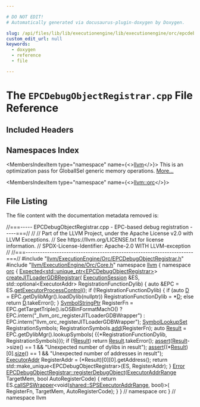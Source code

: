 ```yaml
---

# DO NOT EDIT!
# Automatically generated via docusaurus-plugin-doxygen by Doxygen.

slug: /api/files/lib/lib/executionengine/lib/executionengine/orc/epcdebugobjectregistrar-cpp
custom_edit_url: null
keywords:
  - doxygen
  - reference
  - file

---
```





# The `EPCDebugObjectRegistrar.cpp` File Reference

<DoxygenPage pluginConfig={pluginConfig}>



## Included Headers

<IncludesList>
<IncludesListItem
  filePath="llvm/ExecutionEngine/Orc/EPCDebugObjectRegistrar.h"
  permalink="/docs/api/files/include/include/llvm/include/llvm/executionengine/include/llvm/executionengine/orc/epcdebugobjectregistrar-h"
  isLocal="true" />
<IncludesListItem
  filePath="llvm/ExecutionEngine/Orc/Core.h"
  permalink="/docs/api/files/include/include/llvm/include/llvm/executionengine/include/llvm/executionengine/orc/core-h"
  isLocal="true" />
</IncludesList>

## Namespaces Index

<MembersIndex>

<MembersIndexItem
  type="namespace"
  name={<><a href="/docs/api/namespaces/llvm">llvm</a></>}>
This is an optimization pass for GlobalISel generic memory operations. <a href="/docs/api/namespaces/llvm/#details">More...</a>
</MembersIndexItem>

<MembersIndexItem
  type="namespace"
  name={<><a href="/docs/api/namespaces/llvm/orc">llvm::orc</a></>}>
</MembersIndexItem>

</MembersIndex>


## File Listing

The file content with the documentation metadata removed is:

<ProgramListing>

<Link id="l00001" /><CodeLine lineNumber="1"><Highlight kind="comment">//===----- EPCDebugObjectRegistrar.cpp - EPC-based debug registration -----===//</Highlight><Highlight kind="normal"></Highlight></CodeLine>
<Link id="l00002" /><CodeLine lineNumber="2"><Highlight kind="normal"></Highlight><Highlight kind="comment">//</Highlight><Highlight kind="normal"></Highlight></CodeLine>
<Link id="l00003" /><CodeLine lineNumber="3"><Highlight kind="normal"></Highlight><Highlight kind="comment">// Part of the LLVM Project, under the Apache License v2.0 with LLVM Exceptions.</Highlight><Highlight kind="normal"></Highlight></CodeLine>
<Link id="l00004" /><CodeLine lineNumber="4"><Highlight kind="normal"></Highlight><Highlight kind="comment">// See https://llvm.org/LICENSE.txt for license information.</Highlight><Highlight kind="normal"></Highlight></CodeLine>
<Link id="l00005" /><CodeLine lineNumber="5"><Highlight kind="normal"></Highlight><Highlight kind="comment">// SPDX-License-Identifier: Apache-2.0 WITH LLVM-exception</Highlight><Highlight kind="normal"></Highlight></CodeLine>
<Link id="l00006" /><CodeLine lineNumber="6"><Highlight kind="normal"></Highlight><Highlight kind="comment">//</Highlight><Highlight kind="normal"></Highlight></CodeLine>
<Link id="l00007" /><CodeLine lineNumber="7"><Highlight kind="normal"></Highlight><Highlight kind="comment">//===----------------------------------------------------------------------===//</Highlight><Highlight kind="normal"></Highlight></CodeLine>
<Link id="l00008" /><CodeLine lineNumber="8"><Highlight kind="normal"></Highlight></CodeLine>
<Link id="l00009" /><CodeLine lineNumber="9"><Highlight kind="normal"></Highlight><Highlight kind="preprocessor">#include &quot;<a href="/docs/api/files/include/include/llvm/include/llvm/executionengine/include/llvm/executionengine/orc/epcdebugobjectregistrar-h">llvm/ExecutionEngine/Orc/EPCDebugObjectRegistrar.h</a>&quot;</Highlight><Highlight kind="normal"></Highlight></CodeLine>
<Link id="l00010" /><CodeLine lineNumber="10"><Highlight kind="normal"></Highlight></CodeLine>
<Link id="l00011" /><CodeLine lineNumber="11"><Highlight kind="normal"></Highlight><Highlight kind="preprocessor">#include &quot;<a href="/docs/api/files/include/include/llvm/include/llvm/executionengine/include/llvm/executionengine/orc/core-h">llvm/ExecutionEngine/Orc/Core.h</a>&quot;</Highlight><Highlight kind="normal"></Highlight></CodeLine>
<Link id="l00012" /><CodeLine lineNumber="12"><Highlight kind="normal"></Highlight></CodeLine>
<Link id="l00013" /><CodeLine lineNumber="13"><Highlight kind="normal"></Highlight><Highlight kind="keyword">namespace </Highlight><Highlight kind="normal"><a href="/docs/api/namespaces/llvm">llvm</a> &#123;</Highlight></CodeLine>
<Link id="l00014" /><CodeLine lineNumber="14"><Highlight kind="normal"></Highlight><Highlight kind="keyword">namespace </Highlight><Highlight kind="normal"><a href="/docs/api/namespaces/llvm/orc">orc</a> &#123;</Highlight></CodeLine>
<Link id="l00015" /><CodeLine lineNumber="15"><Highlight kind="normal"></Highlight></CodeLine>
<Link id="l00016" /><CodeLine lineNumber="16" lineLink="/docs/api/namespaces/llvm/orc/#ae53a8455d8df0ace36f281ea470736c6"><Highlight kind="normal"><a href="/docs/api/classes/llvm/expected">Expected&lt;std::unique&#95;ptr&lt;EPCDebugObjectRegistrar&gt;</a>&gt; <a href="/docs/api/namespaces/llvm/orc/#ae53a8455d8df0ace36f281ea470736c6">createJITLoaderGDBRegistrar</a>(</Highlight></CodeLine>
<Link id="l00017" /><CodeLine lineNumber="17"><Highlight kind="normal">    <a href="/docs/api/classes/llvm/orc/executionsession">ExecutionSession</a> &amp;ES,</Highlight></CodeLine>
<Link id="l00018" /><CodeLine lineNumber="18"><Highlight kind="normal">    std::optional&lt;ExecutorAddr&gt; RegistrationFunctionDylib) &#123;</Highlight></CodeLine>
<Link id="l00019" /><CodeLine lineNumber="19"><Highlight kind="normal">  </Highlight><Highlight kind="keyword">auto</Highlight><Highlight kind="normal"> &amp;EPC = ES.<a href="/docs/api/classes/llvm/orc/executionsession/#a128c42c13c6cee5b388a8748e6a0a797">getExecutorProcessControl</a>();</Highlight></CodeLine>
<Link id="l00020" /><CodeLine lineNumber="20"><Highlight kind="normal"></Highlight></CodeLine>
<Link id="l00021" /><CodeLine lineNumber="21"><Highlight kind="normal">  </Highlight><Highlight kind="keywordflow">if</Highlight><Highlight kind="normal"> (!RegistrationFunctionDylib) &#123;</Highlight></CodeLine>
<Link id="l00022" /><CodeLine lineNumber="22"><Highlight kind="normal">    </Highlight><Highlight kind="keywordflow">if</Highlight><Highlight kind="normal"> (</Highlight><Highlight kind="keyword">auto</Highlight><Highlight kind="normal"> <a href="/docs/api/files/lib/lib/ir/builtingcs-cpp/#a6a9f043784cf87001c84980afa76da82">D</a> = EPC.getDylibMgr().loadDylib(</Highlight><Highlight kind="keyword">nullptr</Highlight><Highlight kind="normal">))</Highlight></CodeLine>
<Link id="l00023" /><CodeLine lineNumber="23"><Highlight kind="normal">      RegistrationFunctionDylib = &#42;<a href="/docs/api/files/lib/lib/ir/builtingcs-cpp/#a6a9f043784cf87001c84980afa76da82">D</a>;</Highlight></CodeLine>
<Link id="l00024" /><CodeLine lineNumber="24"><Highlight kind="normal">    </Highlight><Highlight kind="keywordflow">else</Highlight><Highlight kind="normal"></Highlight></CodeLine>
<Link id="l00025" /><CodeLine lineNumber="25"><Highlight kind="normal">      </Highlight><Highlight kind="keywordflow">return</Highlight><Highlight kind="normal"> <a href="/docs/api/files/lib/lib/ir/builtingcs-cpp/#a6a9f043784cf87001c84980afa76da82">D</a>.takeError();</Highlight></CodeLine>
<Link id="l00026" /><CodeLine lineNumber="26"><Highlight kind="normal">  &#125;</Highlight></CodeLine>
<Link id="l00027" /><CodeLine lineNumber="27"><Highlight kind="normal"></Highlight></CodeLine>
<Link id="l00028" /><CodeLine lineNumber="28"><Highlight kind="normal">  <a href="/docs/api/classes/llvm/orc/symbolstringptr">SymbolStringPtr</a> RegisterFn =</Highlight></CodeLine>
<Link id="l00029" /><CodeLine lineNumber="29"><Highlight kind="normal">      EPC.getTargetTriple().isOSBinFormatMachO()</Highlight></CodeLine>
<Link id="l00030" /><CodeLine lineNumber="30"><Highlight kind="normal">          ? EPC.intern(</Highlight><Highlight kind="stringliteral">&quot;&#95;llvm&#95;orc&#95;registerJITLoaderGDBWrapper&quot;</Highlight><Highlight kind="normal">)</Highlight></CodeLine>
<Link id="l00031" /><CodeLine lineNumber="31"><Highlight kind="normal">          : EPC.intern(</Highlight><Highlight kind="stringliteral">&quot;llvm&#95;orc&#95;registerJITLoaderGDBWrapper&quot;</Highlight><Highlight kind="normal">);</Highlight></CodeLine>
<Link id="l00032" /><CodeLine lineNumber="32"><Highlight kind="normal"></Highlight></CodeLine>
<Link id="l00033" /><CodeLine lineNumber="33"><Highlight kind="normal">  <a href="/docs/api/classes/llvm/orc/symbollookupset">SymbolLookupSet</a> RegistrationSymbols;</Highlight></CodeLine>
<Link id="l00034" /><CodeLine lineNumber="34"><Highlight kind="normal">  RegistrationSymbols.<a href="/docs/api/classes/llvm/orc/symbollookupset/#a6542a1b1d7b2b32faca7cc49c8d167e0">add</a>(RegisterFn);</Highlight></CodeLine>
<Link id="l00035" /><CodeLine lineNumber="35"><Highlight kind="normal"></Highlight></CodeLine>
<Link id="l00036" /><CodeLine lineNumber="36"><Highlight kind="normal">  </Highlight><Highlight kind="keyword">auto</Highlight><Highlight kind="normal"> <a href="/docs/api/namespaces/llvm/orc/#a1448b52253eb43f8f07b7f5d94336a47a8eea62084ca7e541d918e823422bd82e">Result</a> = EPC.getDylibMgr().lookupSymbols(</Highlight></CodeLine>
<Link id="l00037" /><CodeLine lineNumber="37"><Highlight kind="normal">      &#123;&#123;&#42;RegistrationFunctionDylib, RegistrationSymbols&#125;&#125;);</Highlight></CodeLine>
<Link id="l00038" /><CodeLine lineNumber="38"><Highlight kind="normal">  </Highlight><Highlight kind="keywordflow">if</Highlight><Highlight kind="normal"> (!<a href="/docs/api/namespaces/llvm/orc/#a1448b52253eb43f8f07b7f5d94336a47a8eea62084ca7e541d918e823422bd82e">Result</a>)</Highlight></CodeLine>
<Link id="l00039" /><CodeLine lineNumber="39"><Highlight kind="normal">    </Highlight><Highlight kind="keywordflow">return</Highlight><Highlight kind="normal"> <a href="/docs/api/namespaces/llvm/orc/#a1448b52253eb43f8f07b7f5d94336a47a8eea62084ca7e541d918e823422bd82e">Result</a>.takeError();</Highlight></CodeLine>
<Link id="l00040" /><CodeLine lineNumber="40"><Highlight kind="normal"></Highlight></CodeLine>
<Link id="l00041" /><CodeLine lineNumber="41"><Highlight kind="normal">  <a href="/docs/api/files/lib/lib/target/lib/target/amdgpu/silowercontrolflow-cpp/#a4868c5d81c5ccc98c47aeab6244346a0">assert</a>(<a href="/docs/api/namespaces/llvm/orc/#a1448b52253eb43f8f07b7f5d94336a47a8eea62084ca7e541d918e823422bd82e">Result</a>-&gt;size() == 1 &amp;&amp; </Highlight><Highlight kind="stringliteral">&quot;Unexpected number of dylibs in result&quot;</Highlight><Highlight kind="normal">);</Highlight></CodeLine>
<Link id="l00042" /><CodeLine lineNumber="42"><Highlight kind="normal">  <a href="/docs/api/files/lib/lib/target/lib/target/amdgpu/silowercontrolflow-cpp/#a4868c5d81c5ccc98c47aeab6244346a0">assert</a>((&#42;<a href="/docs/api/namespaces/llvm/orc/#a1448b52253eb43f8f07b7f5d94336a47a8eea62084ca7e541d918e823422bd82e">Result</a>)&#91;0&#93;.<a href="/docs/api/files/lib/lib/target/lib/target/nvptx/nvvmreflect-cpp/#ac934769d93af95250952646a3829df4c">size</a>() == 1 &amp;&amp;</Highlight></CodeLine>
<Link id="l00043" /><CodeLine lineNumber="43"><Highlight kind="normal">         </Highlight><Highlight kind="stringliteral">&quot;Unexpected number of addresses in result&quot;</Highlight><Highlight kind="normal">);</Highlight></CodeLine>
<Link id="l00044" /><CodeLine lineNumber="44"><Highlight kind="normal"></Highlight></CodeLine>
<Link id="l00045" /><CodeLine lineNumber="45"><Highlight kind="normal">  <a href="/docs/api/classes/llvm/orc/executoraddr">ExecutorAddr</a> RegisterAddr = (&#42;Result)&#91;0&#93;&#91;0&#93;.getAddress();</Highlight></CodeLine>
<Link id="l00046" /><CodeLine lineNumber="46"><Highlight kind="normal">  </Highlight><Highlight kind="keywordflow">return</Highlight><Highlight kind="normal"> std::make&#95;unique&lt;EPCDebugObjectRegistrar&gt;(ES, RegisterAddr);</Highlight></CodeLine>
<Link id="l00047" /><CodeLine lineNumber="47"><Highlight kind="normal">&#125;</Highlight></CodeLine>
<Link id="l00048" /><CodeLine lineNumber="48"><Highlight kind="normal"></Highlight></CodeLine>
<Link id="l00049" /><CodeLine lineNumber="49" lineLink="/docs/api/classes/llvm/orc/epcdebugobjectregistrar/#a8faf2a000ebf15bd95b35631ee1dcf7a"><Highlight kind="normal"><a href="/docs/api/classes/llvm/error">Error</a> <a href="/docs/api/classes/llvm/orc/epcdebugobjectregistrar/#a8faf2a000ebf15bd95b35631ee1dcf7a">EPCDebugObjectRegistrar::registerDebugObject</a>(<a href="/docs/api/structs/llvm/orc/executoraddrrange">ExecutorAddrRange</a> TargetMem,</Highlight></CodeLine>
<Link id="l00050" /><CodeLine lineNumber="50"><Highlight kind="normal">                                                   </Highlight><Highlight kind="keywordtype">bool</Highlight><Highlight kind="normal"> AutoRegisterCode) &#123;</Highlight></CodeLine>
<Link id="l00051" /><CodeLine lineNumber="51"><Highlight kind="normal">  </Highlight><Highlight kind="keywordflow">return</Highlight><Highlight kind="normal"> ES.<a href="/docs/api/classes/llvm/orc/executionsession/#a40315a5f3623ac6408b49e0ee164ad67">callSPSWrapper</a>&lt;void(<a href="/docs/api/namespaces/llvm/orc/shared/#aa48e4738482db923f95f0667a440aea4">shared::SPSExecutorAddrRange</a>, </Highlight><Highlight kind="keywordtype">bool</Highlight><Highlight kind="normal">)&gt;(</Highlight></CodeLine>
<Link id="l00052" /><CodeLine lineNumber="52"><Highlight kind="normal">      RegisterFn, TargetMem, AutoRegisterCode);</Highlight></CodeLine>
<Link id="l00053" /><CodeLine lineNumber="53"><Highlight kind="normal">&#125;</Highlight></CodeLine>
<Link id="l00054" /><CodeLine lineNumber="54"><Highlight kind="normal"></Highlight></CodeLine>
<Link id="l00055" /><CodeLine lineNumber="55"><Highlight kind="normal">&#125; </Highlight><Highlight kind="comment">// namespace orc</Highlight><Highlight kind="normal"></Highlight></CodeLine>
<Link id="l00056" /><CodeLine lineNumber="56"><Highlight kind="normal">&#125; </Highlight><Highlight kind="comment">// namespace llvm</Highlight><Highlight kind="normal"></Highlight></CodeLine>

</ProgramListing>


</DoxygenPage>
